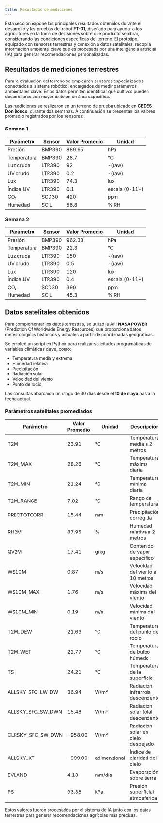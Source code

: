 ```yaml
---
title: Resultados de mediciones
---
```


Esta sección expone los principales resultados obtenidos durante el desarrollo y las pruebas del robot **FT-01**, diseñado para ayudar a los agricultores en la toma de decisiones sobre qué producto sembrar, considerando las condiciones específicas del terreno. El prototipo, equipado con sensores terrestres y conexión a datos satelitales, recopila información ambiental clave que es procesada por una inteligencia artificial (IA) para generar recomendaciones personalizadas.

## Resultados de mediciones terrestres

Para la evaluación del terreno se emplearon sensores especializados conectados al sistema robótico, encargados de medir parámetros ambientales clave. Estos datos permiten identificar qué cultivos pueden desarrollarse con mayor éxito en un área específica.

Las mediciones se realizaron en un terreno de prueba ubicado en **CEDES Don Bosco**, durante dos semanas. A continuación se presentan los valores promedio registrados por los sensores:

### Semana 1

| Parámetro   | Sensor | Valor Promedio | Unidad         |
| ----------- | ------ | -------------- | -------------- |
| Presión     | BMP390 | 889.65         | hPa            |
| Temperatura | BMP390 | 28.7           | °C             |
| Luz cruda   | LTR390 | 92             | -(raw)         |
| UV crudo    | LTR390 | 0.2            | -(raw)         |
| Lux         | LTR390 | 74.3           | lux            |
| Índice UV   | LTR390 | 0.1            | escala (0-11+) |
| CO₂         | SCD30  | 420            | ppm            |
| Humedad     | SOIL   | 56.8           | % RH           |

### Semana 2

| Parámetro   | Sensor | Valor Promedio | Unidad         |
| ----------- | ------ | -------------- | -------------- |
| Presión     | BMP390 | 962.33         | hPa            |
| Temperatura | BMP390 | 22.3           | °C             |
| Luz cruda   | LTR390 | 150            | -(raw)         |
| UV crudo    | LTR390 | 0.5            | -(raw)         |
| Lux         | LTR390 | 120            | lux            |
| Índice UV   | LTR390 | 0.4            | escala (0-11+) |
| CO₂         | SCD30  | 390            | ppm            |
| Humedad     | SOIL   | 45.3           | % RH           |

## Datos satelitales obtenidos

Para complementar los datos terrestres, se utilizó la API **NASA POWER** (Prediction Of Worldwide Energy Resources) que proporciona datos meteorológicos históricos y actuales a partir de coordenadas geográficas.

Se empleó un script en Python para realizar solicitudes programáticas de variables climáticas clave, como:

* Temperatura media y extrema
* Humedad relativa
* Precipitación
* Radiación solar
* Velocidad del viento
* Punto de rocío

Las consultas abarcaron un rango de 30 días desde el **10 de mayo** hasta la fecha actual.


### Parámetros satelitales promediados

| Parámetro            | Valor Promedio | Unidad       | Descripción                        |
| -------------------- | -------------- | ------------ | ---------------------------------- |
| T2M                  | 23.91          | °C           | Temperatura media a 2 metros       |
| T2M\_MAX             | 28.26          | °C           | Temperatura máxima diaria          |
| T2M\_MIN             | 21.24          | °C           | Temperatura mínima diaria          |
| T2M\_RANGE           | 7.02           | °C           | Rango de temperatura               |
| PRECTOTCORR          | 15.44          | mm           | Precipitación corregida            |
| RH2M                 | 87.95          | %            | Humedad relativa a 2 metros        |
| QV2M                 | 17.41          | g/kg         | Contenido de vapor específico      |
| WS10M                | 0.87           | m/s          | Velocidad del viento a 10 metros   |
| WS10M\_MAX           | 1.76           | m/s          | Velocidad máxima del viento        |
| WS10M\_MIN           | 0.19           | m/s          | Velocidad mínima del viento        |
| T2M\_DEW             | 21.63          | °C           | Temperatura del punto de rocío     |
| T2M\_WET             | 22.77          | °C           | Temperatura de bulbo húmedo        |
| TS                   | 24.21          | °C           | Temperatura de la superficie       |
| ALLSKY\_SFC\_LW\_DW  | 36.94          | W/m²         | Radiación infrarroja descendente   |
| ALLSKY\_SFC\_SW\_DWN | 15.48          | W/m²         | Radiación solar total descendente  |
| CLRSKY\_SFC\_SW\_DWN | -958.00        | W/m²         | Radiación solar en cielo despejado |
| ALLSKY\_KT           | -999.00        | adimensional | Índice de claridad del cielo       |
| EVLAND               | 4.13           | mm/día       | Evaporación sobre tierra           |
| PS                   | 93.38          | kPa          | Presión superficial atmosférica    |

Estos valores fueron procesados por el sistema de IA junto con los datos terrestres para generar recomendaciones agrícolas más precisas.

